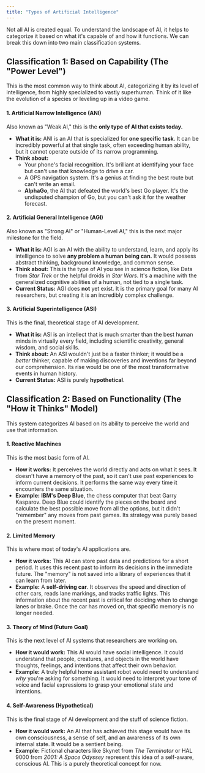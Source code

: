 ```yaml
---
title: "Types of Artificial Intelligence"
---
```


Not all AI is created equal. To understand the landscape of AI, it helps to categorize it based on what it's capable of and how it functions. We can break this down into two main classification systems.

## Classification 1: Based on Capability (The "Power Level")

This is the most common way to think about AI, categorizing it by its level of intelligence, from highly specialized to vastly superhuman. Think of it like the evolution of a species or leveling up in a video game.

#### 1. Artificial Narrow Intelligence (ANI)

Also known as "Weak AI," this is the **only type of AI that exists today.**

- **What it is:** ANI is an AI that is specialized for **one specific task**. It can be incredibly powerful at that single task, often exceeding human ability, but it cannot operate outside of its narrow programming.
- **Think about:**
  - Your phone's facial recognition. It's brilliant at identifying your face but can't use that knowledge to drive a car.
  - A GPS navigation system. It's a genius at finding the best route but can't write an email.
  - **AlphaGo**, the AI that defeated the world's best Go player. It's the undisputed champion of Go, but you can't ask it for the weather forecast.

#### 2. Artificial General Intelligence (AGI)

Also known as "Strong AI" or "Human-Level AI," this is the next major milestone for the field.

- **What it is:** AGI is an AI with the ability to understand, learn, and apply its intelligence to solve **any problem a human being can.** It would possess abstract thinking, background knowledge, and common sense.
- **Think about:** This is the type of AI you see in science fiction, like Data from _Star Trek_ or the helpful droids in _Star Wars_. It's a machine with the generalized cognitive abilities of a human, not tied to a single task.
- **Current Status:** AGI does **not** yet exist. It is the primary goal for many AI researchers, but creating it is an incredibly complex challenge.

#### 3. Artificial Superintelligence (ASI)

This is the final, theoretical stage of AI development.

- **What it is:** ASI is an intellect that is much smarter than the best human minds in virtually every field, including scientific creativity, general wisdom, and social skills.
- **Think about:** An ASI wouldn't just be a faster thinker; it would be a _better_ thinker, capable of making discoveries and inventions far beyond our comprehension. Its rise would be one of the most transformative events in human history.
- **Current Status:** ASI is purely **hypothetical**.

## Classification 2: Based on Functionality (The "How it Thinks" Model)

This system categorizes AI based on its ability to perceive the world and use that information.

#### 1. Reactive Machines

This is the most basic form of AI.

- **How it works:** It perceives the world directly and acts on what it sees. It doesn't have a memory of the past, so it can't use past experiences to inform current decisions. It performs the same way every time it encounters the same situation.
- **Example:** **IBM's Deep Blue**, the chess computer that beat Garry Kasparov. Deep Blue could identify the pieces on the board and calculate the best possible move from all the options, but it didn't "remember" any moves from past games. Its strategy was purely based on the present moment.

#### 2. Limited Memory

This is where most of today's AI applications are.

- **How it works:** This AI can store past data and predictions for a short period. It uses this recent past to inform its decisions in the immediate future. The "memory" is not saved into a library of experiences that it can learn from later.
- **Example:** A **self-driving car**. It observes the speed and direction of other cars, reads lane markings, and tracks traffic lights. This information about the recent past is critical for deciding when to change lanes or brake. Once the car has moved on, that specific memory is no longer needed.

#### 3. Theory of Mind (Future Goal)

This is the next level of AI systems that researchers are working on.

- **How it would work:** This AI would have social intelligence. It could understand that people, creatures, and objects in the world have thoughts, feelings, and intentions that affect their own behavior.
- **Example:** A truly helpful home assistant robot would need to understand _why_ you're asking for something. It would need to interpret your tone of voice and facial expressions to grasp your emotional state and intentions.

#### 4. Self-Awareness (Hypothetical)

This is the final stage of AI development and the stuff of science fiction.

- **How it would work:** An AI that has achieved this stage would have its own consciousness, a sense of self, and an awareness of its own internal state. It would be a sentient being.
- **Example:** Fictional characters like Skynet from _The Terminator_ or HAL 9000 from _2001: A Space Odyssey_ represent this idea of a self-aware, conscious AI. This is a purely theoretical concept for now.